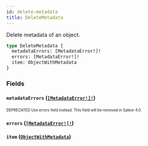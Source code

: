 ```yaml
---
id: delete-metadata
title: DeleteMetadata
---
```


Delete metadata of an object.

```graphql
type DeleteMetadata {
  metadataErrors: [MetadataError!]!
  errors: [MetadataError!]!
  item: ObjectWithMetadata
}
```

### Fields

#### `metadataErrors` ([`[MetadataError!]!`](/developer/api-reference/objects/metadata-error.mdx))

<sub><sup><span className="deprecatedTag">DEPRECATED</span> Use errors field instead. This field will be removed in Saleor 4.0.</sup></sub>

#### `errors` ([`[MetadataError!]!`](/developer/api-reference/objects/metadata-error.mdx))

#### `item` ([`ObjectWithMetadata`](/developer/api-reference/interfaces/object-with-metadata.mdx))
